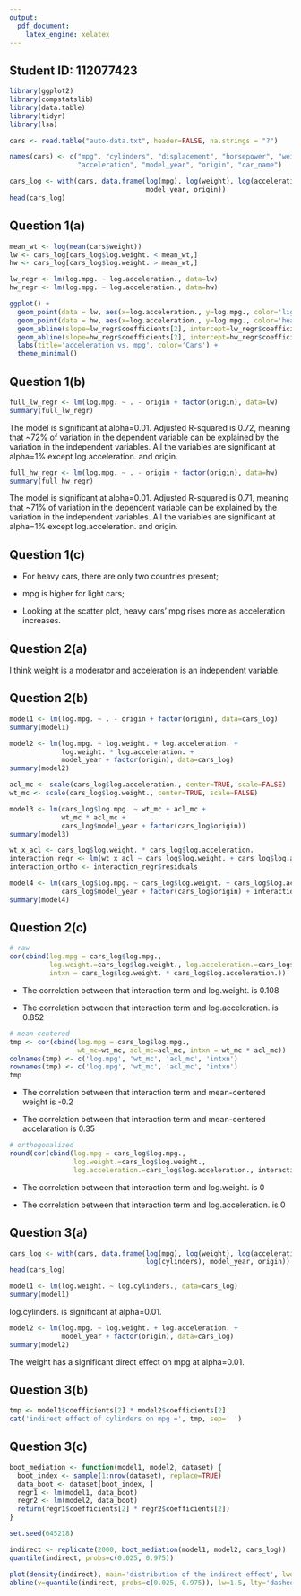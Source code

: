 ```yaml
---
output:
  pdf_document:
    latex_engine: xelatex
---
```


## Student ID: 112077423

```r
library(ggplot2)
library(compstatslib)
library(data.table)
library(tidyr)
library(lsa)
```

```r
cars <- read.table("auto-data.txt", header=FALSE, na.strings = "?")

names(cars) <- c("mpg", "cylinders", "displacement", "horsepower", "weight", 
                 "acceleration", "model_year", "origin", "car_name")

cars_log <- with(cars, data.frame(log(mpg), log(weight), log(acceleration), 
                                  model_year, origin))
head(cars_log)
```

## Question 1(a)

```r
mean_wt <- log(mean(cars$weight))
lw <- cars_log[cars_log$log.weight. < mean_wt,]
hw <- cars_log[cars_log$log.weight. > mean_wt,]

lw_regr <- lm(log.mpg. ~ log.acceleration., data=lw)
hw_regr <- lm(log.mpg. ~ log.acceleration., data=hw)

ggplot() +
  geom_point(data = lw, aes(x=log.acceleration., y=log.mpg., color='light')) +
  geom_point(data = hw, aes(x=log.acceleration., y=log.mpg., color='heavy')) +
  geom_abline(slope=lw_regr$coefficients[2], intercept=lw_regr$coefficients[1], color="cyan4") +
  geom_abline(slope=hw_regr$coefficients[2], intercept=hw_regr$coefficients[1], color="coral") +
  labs(title='acceleration vs. mpg', color='Cars') +
  theme_minimal()
```

## Question 1(b)

```r
full_lw_regr <- lm(log.mpg. ~ . - origin + factor(origin), data=lw) 
summary(full_lw_regr)
```

The model is significant at alpha=0.01. Adjusted R-squared is 0.72, meaning that ~72% of variation in the dependent variable can be explained by the variation in the independent variables. All the variables are significant at alpha=1% except log.acceleration. and origin.

```r
full_hw_regr <- lm(log.mpg. ~ . - origin + factor(origin), data=hw) 
summary(full_hw_regr)
```

The model is significant at alpha=0.01. Adjusted R-squared is 0.71, meaning that ~71% of variation in the dependent variable can be explained by the variation in the independent variables. All the variables are significant at alpha=1% except log.acceleration. and origin.

## Question 1(c)

- For heavy cars, there are only two countries present;

- mpg is higher for light cars;

- Looking at the scatter plot, heavy cars' mpg rises more as acceleration increases.

## Question 2(a)

I think weight is a moderator and acceleration is an independent variable.

## Question 2(b)

```r
model1 <- lm(log.mpg. ~ . - origin + factor(origin), data=cars_log)
summary(model1)
```

```r
model2 <- lm(log.mpg. ~ log.weight. + log.acceleration. + 
             log.weight. * log.acceleration. + 
             model_year + factor(origin), data=cars_log)
summary(model2)
```

```r
acl_mc <- scale(cars_log$log.acceleration., center=TRUE, scale=FALSE)
wt_mc <- scale(cars_log$log.weight., center=TRUE, scale=FALSE)

model3 <- lm(cars_log$log.mpg. ~ wt_mc + acl_mc +
             wt_mc * acl_mc + 
             cars_log$model_year + factor(cars_log$origin))
summary(model3)
```

```r
wt_x_acl <- cars_log$log.weight. * cars_log$log.acceleration.
interaction_regr <- lm(wt_x_acl ~ cars_log$log.weight. + cars_log$log.acceleration.)
interaction_ortho <- interaction_regr$residuals

model4 <- lm(cars_log$log.mpg. ~ cars_log$log.weight. + cars_log$log.acceleration. + 
             cars_log$model_year + factor(cars_log$origin) + interaction_ortho)
summary(model4)
```

## Question 2(c)

```r
# raw
cor(cbind(log.mpg = cars_log$log.mpg.,
          log.weight.=cars_log$log.weight., log.acceleration.=cars_log$log.acceleration.,
          intxn = cars_log$log.weight. * cars_log$log.acceleration.))
```
- The correlation between that interaction term and log.weight. is 0.108

- The correlation between that interaction term and log.acceleration. is 0.852

```r
# mean-centered
tmp <- cor(cbind(log.mpg = cars_log$log.mpg.,
                 wt_mc=wt_mc, acl_mc=acl_mc, intxn = wt_mc * acl_mc))
colnames(tmp) <- c('log.mpg', 'wt_mc', 'acl_mc', 'intxn')
rownames(tmp) <- c('log.mpg', 'wt_mc', 'acl_mc', 'intxn')
tmp
```
 
- The correlation between that interaction term and mean-centered weight is -0.2

- The correlation between that interaction term and mean-centered accelaration is 0.35

```r
# orthogonalized
round(cor(cbind(log.mpg = cars_log$log.mpg.,
                log.weight.=cars_log$log.weight.,
                log.acceleration.=cars_log$log.acceleration., interaction_ortho)), 2)
```

- The correlation between that interaction term and log.weight. is 0

- The correlation between that interaction term and log.acceleration. is 0

## Question 3(a)

```r
cars_log <- with(cars, data.frame(log(mpg), log(weight), log(acceleration),
                                  log(cylinders), model_year, origin))
head(cars_log)
```

```r
model1 <- lm(log.weight. ~ log.cylinders., data=cars_log)
summary(model1)
```

log.cylinders. is significant at alpha=0.01.

```r
model2 <- lm(log.mpg. ~ log.weight. + log.acceleration. + 
             model_year + factor(origin), data=cars_log)
summary(model2)
```

The weight has a significant direct effect on mpg at alpha=0.01. 

## Question 3(b)

```r
tmp <- model1$coefficients[2] * model2$coefficients[2]
cat('indirect effect of cylinders on mpg =', tmp, sep=' ')
```
## Question 3(c)

```r
boot_mediation <- function(model1, model2, dataset) {
  boot_index <- sample(1:nrow(dataset), replace=TRUE)
  data_boot <- dataset[boot_index, ]
  regr1 <- lm(model1, data_boot)
  regr2 <- lm(model2, data_boot)
  return(regr1$coefficients[2] * regr2$coefficients[2])
}

set.seed(645218)

indirect <- replicate(2000, boot_mediation(model1, model2, cars_log))
quantile(indirect, probs=c(0.025, 0.975))
```

```r
plot(density(indirect), main='distribution of the indirect effect', lwd=1.5)
abline(v=quantile(indirect, probs=c(0.025, 0.975)), lw=1.5, lty='dashed', col='red')
```